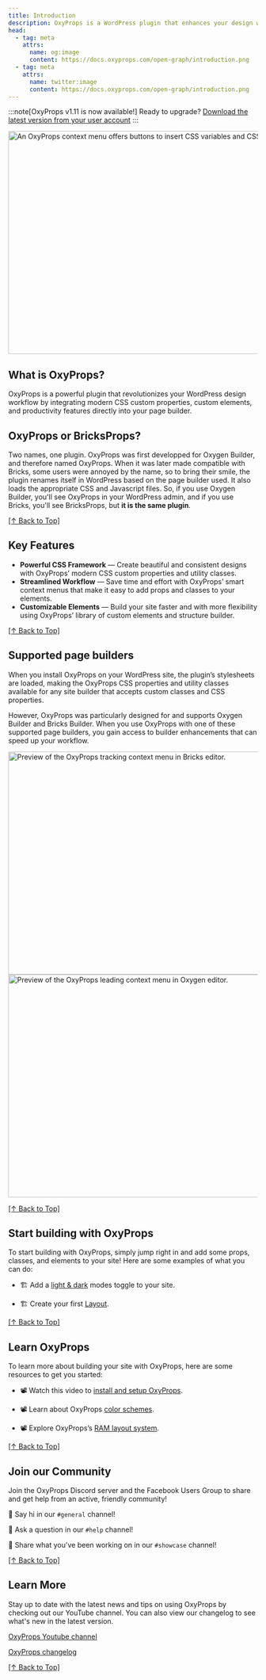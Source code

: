 ```yaml
---
title: Introduction
description: OxyProps is a WordPress plugin that enhances your design workflow by integrating modern CSS custom properties and productivity features into your page builder.
head:
  - tag: meta
    attrs:
      name: og:image
      content: https://docs.oxyprops.com/open-graph/introduction.png
  - tag: meta
    attrs:
      name: twitter:image
      content: https://docs.oxyprops.com/open-graph/introduction.png
---
```



:::note[OxyProps v1.11 is now available!]
Ready to upgrade? [Download the latest version from your user account](https://oxyprops.com/my-account/)
:::

<Image
      src={oxyLeading}
      alt="An OxyProps context menu offers buttons to insert CSS variables and CSS keywords in the Oxygen lineheight input field."
      format="avif"
      quality="mid"
      width="900"
      height="450"
    />

## What is OxyProps?

OxyProps is a powerful plugin that revolutionizes your WordPress design workflow by integrating modern CSS custom properties, custom elements, and productivity features directly into your page builder.

## OxyProps or BricksProps?

Two names, one plugin. OxyProps was first developped for Oxygen Builder, and therefore named OxyProps. When it was later made compatible with Bricks, some users were annoyed by the name, so to bring their smile, the plugin renames itself in WordPress based on the page builder used. It also loads the appropriate CSS and Javascript files. So, if you use Oxygen Builder, you'll see OxyProps in your WordPress admin, and if you use Bricks, you'll see BricksProps, but **it is the same plugin**.

[[↑ Back to Top]](#\_top)

## Key Features

- **Powerful CSS Framework** — Create beautiful and consistent designs with OxyProps’ modern CSS custom properties and utility classes.
- **Streamlined Workflow** — Save time and effort with OxyProps’ smart context menus that make it easy to add props and classes to your elements.
- **Customizable Elements** — Build your site faster and with more flexibility using OxyProps’ library of custom elements and structure builder.

[[↑ Back to Top]](#\_top)

## Supported page builders

When you install OxyProps on your WordPress site, the plugin’s stylesheets are loaded, making the OxyProps CSS properties and utility classes available for any site builder that accepts custom classes and CSS properties.

However, OxyProps was particularly designed for and supports Oxygen Builder and Bricks Builder. When you use OxyProps with one of these supported page builders, you gain access to builder enhancements that can speed up your workflow.

<Tabs>
  <TabItem label="Bricks">
    <Image
      src={brxTracking}
      alt="Preview of the OxyProps tracking context menu in Bricks editor."
      format="avif"
      quality="mid"
      width="900"
      height="450"
    />
  </TabItem>
  <TabItem label="Oxygen">
    <Image
      src={oxyLeading}
      alt="Preview of the OxyProps leading context menu in Oxygen editor."
      format="avif"
      quality="mid"
      width="900"
      height="450"
    />
  </TabItem>
</Tabs>

[[↑ Back to Top]](#\_top)

## Start building with OxyProps

To start building with OxyProps, simply jump right in and add some props, classes, and elements to your site! Here are some examples of what you can do:

- 🏗️ Add a [light & dark](/en/features/custom-elements/) modes toggle to your site.

- 🏗️ Create your first [Layout](/en/framework/layouts/).

[[↑ Back to Top]](#\_top)

## Learn OxyProps

To learn more about building your site with OxyProps, here are some resources to get you started:

- 📽 Watch this video to [install and setup OxyProps](https://youtu.be/WffqhZojpYY).

- 📽 Learn about OxyProps [color schemes](https://youtu.be/35HkgbYpNKg).

- 📽 Explore OxyProps’s [RAM layout system](https://youtu.be/YIQYtykjsLg).

[[↑ Back to Top]](#\_top)

## Join our Community

Join the OxyProps Discord server and the Facebook Users Group to share and get help from an active, friendly community!

💬 Say hi in our `#general` channel!

💬 Ask a question in our `#help` channel!

💬 Share what you've been working on in our `#showcase` channel!

[[↑ Back to Top]](#\_top)

## Learn More

Stay up to date with the latest news and tips on using OxyProps by checking out our YouTube channel. You can also view our changelog to see what's new in the latest version.

[OxyProps Youtube channel](https://www.youtube.com/channel/UCKxy30xZGZlCEF23R7Y5hYA/)

[OxyProps changelog](https://feedback.oxyprops.com/changelog)

[[↑ Back to Top]](#\_top)